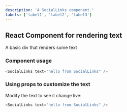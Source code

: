 ```yaml
---
description: 'A SocialLinks component.'
labels: ['label1', 'label2', 'label3']
---
```



## React Component for rendering text

A basic div that renders some text

### Component usage
```js
<SocialLinks text="hello from SocialLinks" />
```

### Using props to customize the text

Modify the text to see it change live:
```js live
<SocialLinks text="hello from SocialLinks" />
```
